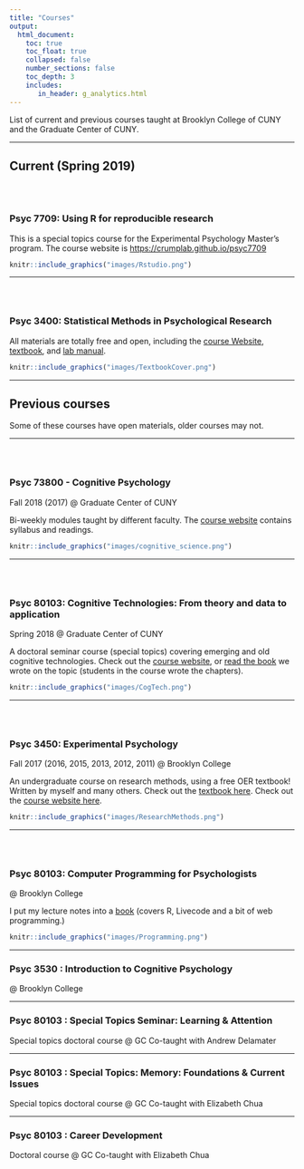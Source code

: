 ```yaml
---
title: "Courses"
output: 
  html_document:
    toc: true
    toc_float: true
    collapsed: false
    number_sections: false
    toc_depth: 3
    includes:
       in_header: g_analytics.html
---
```


List of current and previous courses taught at Brooklyn College of CUNY and the Graduate Center of CUNY.

---

## Current (Spring 2019)

<div class="row" style="padding-top: 30px;">
<div class="col-sm-6">

### Psyc 7709: Using R for reproducible research

This is a special topics course for the Experimental Psychology Master's program. The course website is [https://crumplab.github.io/psyc7709](https://crumplab.github.io/psyc7709)

</div>
<div class="col-sm-6">

<a href="https://crumplab.github.io/psyc3400/">
```r
knitr::include_graphics("images/Rstudio.png")
```
</a>

</div>
</div>

-----

<div class="row" style="padding-top: 30px;">
<div class="col-sm-6">

### Psyc 3400: Statistical Methods in Psychological Research

All materials are totally free and open, including the [course Website](https://crumplab.github.io/psyc3400/),  [textbook](https://crumplab.github.io/statistics/), and [lab manual](https://crumplab.github.io/statisticsLab/).

</div>
<div class="col-sm-6">

<a href="https://crumplab.github.io/psyc3400/">
```r
knitr::include_graphics("images/TextbookCover.png")
```
</a>

</div>
</div>

-----

## Previous courses

Some of these courses have open materials, older courses may not.

-----

<div class="row" style="padding-top: 30px;">
<div class="col-sm-6">

### Psyc 73800 - Cognitive Psychology

Fall 2018 (2017) @ Graduate Center of CUNY

Bi-weekly modules taught by different faculty. The [course website](https://crumplab.github.io/psyc73800/) contains syllabus and readings.

</div>
<div class="col-sm-6">

<a href="https://crumplab.github.io/psyc73800/">
```r
knitr::include_graphics("images/cognitive_science.png")
```
</a>

</div>
</div>

-----


<div class="row" style="padding-top: 30px;">
<div class="col-sm-6">

### Psyc 80103: Cognitive Technologies: From theory and data to application

Spring 2018 @ Graduate Center of CUNY

A doctoral seminar course (special topics) covering emerging and old cognitive technologies. Check out the [course website](https://crumplab.github.io/cognitivetechnologies), or [read the book](https://crumplab.github.io/cognitivetechnologies/book/) we wrote on the topic (students in the course wrote the chapters).


</div>
<div class="col-sm-6">

<a href="https://crumplab.github.io/cognitivetechnologies/book/">
```r
knitr::include_graphics("images/CogTech.png")
```
</a>

</div>
</div>

----------------

<div class="row" style="padding-top: 30px;">
<div class="col-sm-6">

### Psyc 3450: Experimental Psychology

Fall 2017 (2016, 2015, 2013, 2012, 2011) @ Brooklyn College

An undergraduate course on research methods, using a free OER textbook! Written by myself and many others. Check out the [textbook here](https://crumplab.github.io/ResearchMethods/). Check out the [course website here](https://crumplab.github.io/psyc3450/).


</div>

<div class="col-sm-6">

<a href="https://crumplab.github.io/ResearchMethods/">
```r
knitr::include_graphics("images/ResearchMethods.png")
```
</a>
</div>
</div>


-------------------

<div class="row" style="padding-top: 30px;">
<div class="col-sm-6">


### Psyc 80103: Computer Programming for Psychologists

@ Brooklyn College

I put my lecture notes into a [book](https://crumplab.github.io/programmingforpsych/) (covers R, Livecode and a bit of web programming.)

</div>

<div class="col-sm-6">

<a href="https://crumplab.github.io/programmingforpsych/">
```r
knitr::include_graphics("images/Programming.png")
```
</a>
</div>
</div>

-----

### Psyc 3530 : Introduction to Cognitive Psychology

@ Brooklyn College

---------

### Psyc 80103 : Special Topics Seminar: Learning & Attention

Special topics doctoral course @ GC 
Co-taught with Andrew Delamater

------------

### Psyc 80103 : Special Topics: Memory: Foundations & Current Issues

Special topics doctoral course @ GC 
Co-taught with Elizabeth Chua

--------------


### Psyc 80103 : Career Development

Doctoral course @ GC 
Co-taught with Elizabeth Chua




